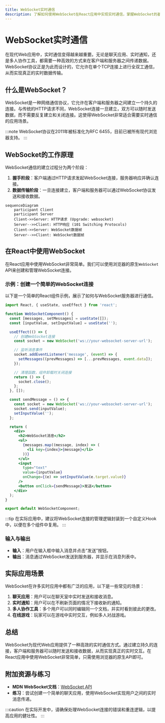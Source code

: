 ```yaml
---
title: WebSocket实时通信
description: 了解如何使用WebSocket在React应用中实现实时通信，掌握WebSocket的基本概念、工作原理以及实际应用场景。
---
```


# WebSocket实时通信

在现代Web应用中，实时通信变得越来越重要。无论是聊天应用、实时通知，还是多人协作工具，都需要一种高效的方式来在客户端和服务器之间传递数据。WebSocket协议正是为此而设计的，它允许在单个TCP连接上进行全双工通信，从而实现真正的实时数据传输。

## 什么是WebSocket？

WebSocket是一种网络通信协议，它允许在客户端和服务器之间建立一个持久的连接。与传统的HTTP请求不同，WebSocket连接一旦建立，双方可以随时发送数据，而不需要反复建立和关闭连接。这使得WebSocket非常适合需要实时通信的应用场景。

:::note
WebSocket协议在2011年被标准化为RFC 6455，目前已被所有现代浏览器支持。
:::

## WebSocket的工作原理

WebSocket通信的建立过程分为两个阶段：

1. **握手阶段**：客户端通过HTTP请求发起WebSocket连接，服务器响应并确认连接。
2. **数据传输阶段**：一旦连接建立，客户端和服务器可以通过WebSocket协议发送和接收数据。

```mermaid
sequenceDiagram
    participant Client
    participant Server
    Client->>Server: HTTP请求 (Upgrade: websocket)
    Server-->>Client: HTTP响应 (101 Switching Protocols)
    Client->>Server: WebSocket数据帧
    Server-->>Client: WebSocket数据帧
```

## 在React中使用WebSocket

在React应用中使用WebSocket非常简单。我们可以使用浏览器的原生`WebSocket` API来创建和管理WebSocket连接。

### 示例：创建一个简单的WebSocket连接

以下是一个简单的React组件示例，展示了如何与WebSocket服务器进行通信。

```jsx
import React, { useState, useEffect } from 'react';

function WebSocketComponent() {
  const [messages, setMessages] = useState([]);
  const [inputValue, setInputValue] = useState('');

  useEffect(() => {
    // 创建WebSocket连接
    const socket = new WebSocket('ws://your-websocket-server-url');

    // 监听消息事件
    socket.addEventListener('message', (event) => {
      setMessages((prevMessages) => [...prevMessages, event.data]);
    });

    // 清理函数，组件卸载时关闭连接
    return () => {
      socket.close();
    };
  }, []);

  const sendMessage = () => {
    const socket = new WebSocket('ws://your-websocket-server-url');
    socket.send(inputValue);
    setInputValue('');
  };

  return (
    <div>
      <h2>WebSocket消息</h2>
      <ul>
        {messages.map((message, index) => (
          <li key={index}>{message}</li>
        ))}
      </ul>
      <input
        type="text"
        value={inputValue}
        onChange={(e) => setInputValue(e.target.value)}
      />
      <button onClick={sendMessage}>发送</button>
    </div>
  );
}

export default WebSocketComponent;
```

:::tip
在实际应用中，建议将WebSocket连接的管理逻辑封装到一个自定义Hook中，以便在多个组件中复用。
:::

### 输入与输出

- **输入**：用户在输入框中输入消息并点击“发送”按钮。
- **输出**：消息通过WebSocket发送到服务器，并显示在消息列表中。

## 实际应用场景

WebSocket在许多实时应用中都有广泛的应用，以下是一些常见的场景：

1. **聊天应用**：用户可以在聊天室中实时发送和接收消息。
2. **实时通知**：用户可以在不刷新页面的情况下接收新的通知。
3. **多人协作工具**：多个用户可以同时编辑同一个文档，并实时看到彼此的更改。
4. **在线游戏**：玩家可以在游戏中实时交互，例如多人对战游戏。

## 总结

WebSocket为现代Web应用提供了一种高效的实时通信方式。通过建立持久的连接，客户端和服务器可以随时发送和接收数据，从而实现真正的实时交互。在React应用中使用WebSocket非常简单，只需使用浏览器的原生API即可。

## 附加资源与练习

- **MDN WebSocket文档**：[WebSocket API](https://developer.mozilla.org/en-US/docs/Web/API/WebSocket)
- **练习**：尝试创建一个简单的聊天应用，使用WebSocket实现用户之间的实时消息传递。

:::caution
在实际开发中，请确保处理WebSocket连接的错误和重连逻辑，以提高应用的健壮性。
:::